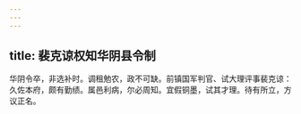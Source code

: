 ```yaml
---
---
---
```

title: 裴克谅权知华阴县令制
---



华阴令卒，非选补时。调租勉农，政不可缺。前镇国军判官、试大理评事裴克谅：久佐本府，颇有勤绩。属邑利病，尔必周知。宜假铜墨，试其才理。待有所立，方议正名。